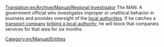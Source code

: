 [[Translation:en/Archive/Manual/Regional Investigator]]
The MAN. A government official who investigates improper or unethical behavior in business and provides oversight of the [[en/Manual/Local authority|local authorities]]. If he catches a [[en/Manual/Transport company|transport company]] [[en/Manual/Local authority#pass-a-bribe|bribing a local authority]], he will block that companies services for that area for six months.

[[Category:en/Manual/Entities]]